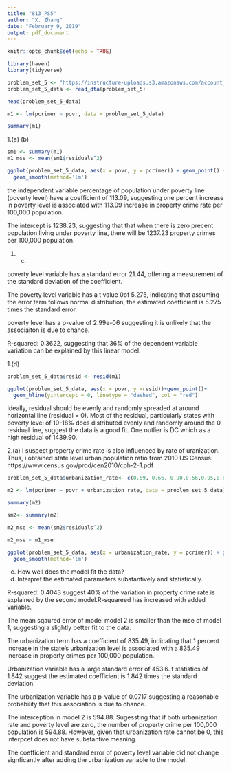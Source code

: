 ```yaml
---
title: "813_PS5"
author: "X. Zhang"
date: "February 9, 2019"
output: pdf_document
---
```


```r
knitr::opts_chunk$set(echo = TRUE)
```

```r
library(haven)
library(tidyverse)

problem_set_5 <- "https://instructure-uploads.s3.amazonaws.com/account_83960000000000001/attachments/1784257/Prob_5_data.dta?response-content-disposition=attachment%3B%20filename%3D%22Prob_5_data.dta%22%3B%20filename%2A%3DUTF-8%27%27Prob%255F5%255Fdata.dta&X-Amz-Algorithm=AWS4-HMAC-SHA256&X-Amz-Credential=AKIAJDW777BLV26JM2MQ%2F20190210%2Fus-east-1%2Fs3%2Faws4_request&X-Amz-Date=20190210T044211Z&X-Amz-Expires=86400&X-Amz-SignedHeaders=host&X-Amz-Signature=5b4ad3608d6a4c55b191b3862451f8b86d3122b1af0b26e543f2db7e67eb0f18"
problem_set_5_data <- read_dta(problem_set_5)

head(problem_set_5_data)

m1 <- lm(pcrimer ~ povr, data = problem_set_5_data)

summary(m1)

```

1.(a) (b)

```r
sm1 <- summary(m1)
m1_mse <- mean(sm1$residuals^2)

ggplot(problem_set_5_data, aes(x = povr, y = pcrimer)) + geom_point() +
  geom_smooth(method='lm')
```

the independent variable percentage of population under poverty line (poverty level) have a coefficient of 113.09, suggesting one percent increase in poverty level is associated with 113.09 increase in property crime rate per 100,000 population. 

The intercept is 1238.23, suggesting that that when there is zero precent population living under poverty line, there will be 1237.23 property crimes per 100,000 population.


1. (c)

poverty level variable has a standard error 21.44, offering a measurement of the standard deviation of the coefficient. 

The poverty level variable has a  t value 0of 5.275, indicating that assuming the error term follows normal distribution, the estimated coefficient is 5.275 times the standard error.

poverty level has a p-value of 2.99e-06 suggesting it is unlikely that the associaiton is due to chance.

R-squared:  0.3622, suggesting that 36% of the dependent variable variation can be explained by this linear model. 

1.(d)

```r
problem_set_5_data$resid <- resid(m1)

ggplot(problem_set_5_data, aes(x = povr, y =resid))+geom_point()+
  geom_hline(yintercept = 0, linetype = "dashed", col = "red")

```

Ideally, residual should be evenly and randomly spreaded at around horizontal line (residual = 0). Most of the residual, particularly states with poverty level of 10-18% does distributed evenly and randomly around the 0 residual line, suggest the data is a good fit. One outlier is DC which as a high residual of 1439.90.


2.(a) I suspect property crime rate is also influenced by rate of uranization. Thus, i obtained state level urban population ratio from 2010 US Census. https://www.census.gov/prod/cen2010/cph-2-1.pdf


```r
problem_set_5_data$urbanization_rate<- c(0.59, 0.66, 0.90,0.56,0.95,0.86,0.88,0.83,1.00,0.91,0.75,0.92,0.71,0.89,0.72,0.64,0.74,0.58,0.73,0.39,0.87,0.92,0.75,0.73,0.49,0.70,0.56,0.73,0.94,0.60,0.95,0.77,0.88,0.66,0.60,0.78,0.66,0.81,0.79,0.91,0.66,0.57,0.66,0.85,0.91,0.39,0.76,0.84,0.49,0.70,0.65)

m2 <- lm(pcrimer ~ povr + urbanization_rate, data = problem_set_5_data)

summary(m2)

sm2<- summary(m2)

m2_mse <- mean(sm2$residuals^2)

m2_mse < m1_mse

ggplot(problem_set_5_data, aes(x = urbanization_rate, y = pcrimer)) + geom_point() +
  geom_smooth(method='lm')

```
c. How well does the model fit the data?
d. Interpret the estimated parameters substantively and statistically.

R-squared:  0.4043 suggest 40% of the variation in property crime rate is explained by the second model.R-squareed has increased with added variable. 

The mean sqaured error of model model 2 is smaller than the mse of model 1, suggesting a slightly better fit to the data.

The urbanization term has a coefficient of 835.49, indicating that 1 percent increase in the state's urbanization level is associated with a 835.49 increase in property crimes per 100,000 population.

Urbanization variable has a large standard error of 453.6. t statistics of 1.842 suggest the estimated coefficient is 1.842 times the standard deviation. 

The urbanization variable has a p-value of 0.0717 suggesting a reasonable probability that this association is due to chance.

The interception in model 2 is 594.88. Sugessting that if both urbanization rate and poverty level are zero, the number of property crime per 100,000 population is 594.88. However, given that urbanization rate cannot be 0, this interpcet does not have substantive meaning.

The coefficient and standard error of poverty level variable did not change signficantly after adding the urbanization variable to the model.


